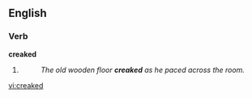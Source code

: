 ==English==

===Verb===
'''creaked'''

# {{past of|[[creak]]}}
#: ''The old wooden floor '''creaked''' as he paced across the room.''

[[vi:creaked]]